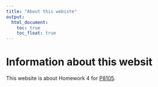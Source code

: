 ```yaml
---
title: "About this webiste"
output: 
  html_document:
    toc: true
    toc_float: true
---
```


# Information about this websit

This website is about Homework 4 for [P8105](https://p8105.com).
